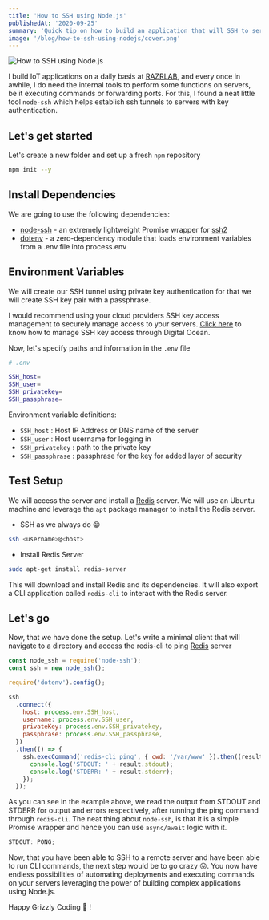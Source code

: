 ```yaml
---
title: 'How to SSH using Node.js'
publishedAt: '2020-09-25'
summary: 'Quick tip on how to build an application that will SSH to servers and run commands using Node.js for automation of commands and complex deployments.'
image: '/blog/how-to-ssh-using-nodejs/cover.png'
---
```


![How to SSH using Node.js](/blog/how-to-ssh-using-nodejs/cover.png)

I build IoT applications on a daily basis at [RAZRLAB](https://razrlab.com/), and every once in awhile, I do need the internal tools to perform some functions on servers, be it executing commands or forwarding ports. For this, I found a neat little tool `node-ssh` which helps establish ssh tunnels to servers with key authentication.

## Let's get started

Let's create a new folder and set up a fresh `npm` repository

```bash
npm init --y
```

## Install Dependencies

We are going to use the following dependencies:

- [node-ssh](https://www.npmjs.com/package/node-ssh) - an extremely lightweight Promise wrapper for [ssh2](https://github.com/mscdex/ssh2)
- [dotenv](https://www.npmjs.com/package/dotenv) - a zero-dependency module that loads environment variables from a .env file into process.env

## Environment Variables

We will create our SSH tunnel using private key authentication for that we will create SSH key pair with a passphrase.

I would recommend using your cloud providers SSH key access management to securely manage access to your servers. [Click here](https://www.digitalocean.com/docs/droplets/how-to/add-ssh-keys/to-account/) to know how to manage SSH key access through Digital Ocean.

Now, let's specify paths and information in the `.env` file

```bash
# .env

SSH_host=
SSH_user=
SSH_privatekey=
SSH_passphrase=
```

Environment variable definitions:

- `SSH_host` : Host IP Address or DNS name of the server
- `SSH_user` : Host username for logging in
- `SSH_privatekey` : path to the private key
- `SSH_passphrase` : passphrase for the key for added layer of security

## Test Setup

We will access the server and install a [Redis](https://redis.io/) server. We will use an Ubuntu machine and leverage the `apt` package manager to install the Redis server.

- SSH as we always do 😁

```bash
ssh <username>@<host>
```

- Install Redis Server

```bash
sudo apt-get install redis-server
```

This will download and install Redis and its dependencies. It will also export a CLI application called `redis-cli` to interact with the Redis server.

## Let's go

Now, that we have done the setup. Let's write a minimal client that will navigate to a directory and access the redis-cli to ping [Redis](https://redis.io/) server

```jsx
const node_ssh = require('node-ssh');
const ssh = new node_ssh();

require('dotenv').config();

ssh
  .connect({
    host: process.env.SSH_host,
    username: process.env.SSH_user,
    privateKey: process.env.SSH_privatekey,
    passphrase: process.env.SSH_passphrase,
  })
  .then(() => {
    ssh.execCommand('redis-cli ping', { cwd: '/var/www' }).then((result) => {
      console.log('STDOUT: ' + result.stdout);
      console.log('STDERR: ' + result.stderr);
    });
  });
```

As you can see in the example above, we read the output from STDOUT and STDERR for output and errors respectively, after running the ping command through `redis-cli`.
The neat thing about `node-ssh`, is that it is a simple Promise wrapper and hence you can use `async/await` logic with it.

```jsx
STDOUT: PONG;
```

Now, that you have been able to SSH to a remote server and have been able to run CLI commands, the next step would be to go crazy 😝. You now have endless possibilities of automating deployments and executing commands on your servers leveraging the power of building complex applications using Node.js.

Happy Grizzly Coding 🐻 !
